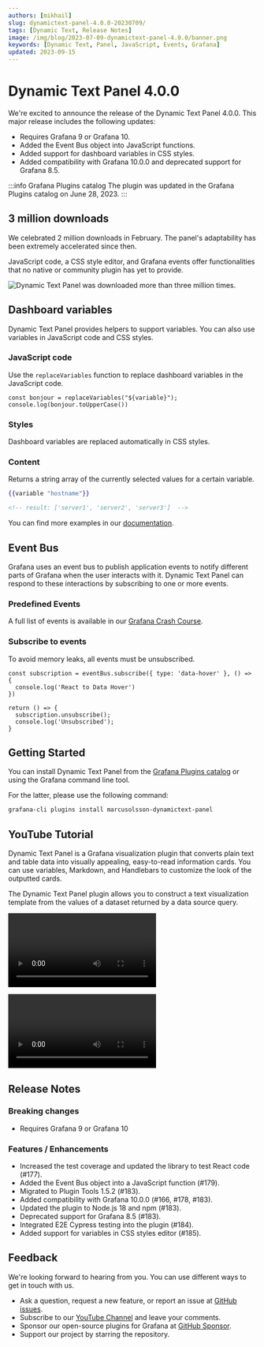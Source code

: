 ```yaml
---
authors: [mikhail]
slug: dynamictext-panel-4.0.0-20230709/
tags: [Dynamic Text, Release Notes]
image: /img/blog/2023-07-09-dynamictext-panel-4.0.0/banner.png
keywords: [Dynamic Text, Panel, JavaScript, Events, Grafana]
updated: 2023-09-15
---
```



# Dynamic Text Panel 4.0.0

We're excited to announce the release of the Dynamic Text Panel 4.0.0. This major release includes the following updates:

- Requires Grafana 9 or Grafana 10.
- Added the Event Bus object into JavaScript functions.
- Added support for dashboard variables in CSS styles.
- Added compatibility with Grafana 10.0.0 and deprecated support for Grafana 8.5.

:::info Grafana Plugins catalog
The plugin was updated in the Grafana Plugins catalog on June 28, 2023.
:::

## 3 million downloads

We celebrated 2 million downloads in February. The panel's adaptability has been extremely accelerated since then.

JavaScript code, a CSS style editor, and Grafana events offer functionalities that no native or community plugin has yet to provide.

<Image
  title="Dynamic Text Panel was downloaded more than three million times."
  src="/img/blog/2023-07-09-dynamictext-panel-4.0.0/downloads.png"
  lazy={false}
/>

## Dashboard variables

Dynamic Text Panel provides helpers to support variables. You can also use variables in JavaScript code and CSS styles.

### JavaScript code

Use the `replaceVariables` function to replace dashboard variables in the JavaScript code.

```
const bonjour = replaceVariables("${variable}");
console.log(bonjour.toUpperCase())
```

### Styles

Dashboard variables are replaced automatically in CSS styles.

### Content

Returns a string array of the currently selected values for a certain variable.

```handlebars
{{variable "hostname"}}

<!-- result: ['server1', 'server2', 'server3']  -->
```

You can find more examples in our [documentation](/plugins/volkovlabs-dynamictext-panel/variables/).

## Event Bus

Grafana uses an event bus to publish application events to notify different parts of Grafana when the user interacts with it. Dynamic Text Panel can respond to these interactions by subscribing to one or more events.

### Predefined Events

A full list of events is available in our [Grafana Crash Course](/grafana/developer/eventbus).

### Subscribe to events

To avoid memory leaks, all events must be unsubscribed.

```
const subscription = eventBus.subscribe({ type: 'data-hover' }, () => {
  console.log('React to Data Hover')
})

return () => {
  subscription.unsubscribe();
  console.log('Unsubscribed');
}
```

## Getting Started

You can install Dynamic Text Panel from the [Grafana Plugins catalog](https://grafana.com/grafana/plugins/marcusolsson-dynamictext-panel/) or using the Grafana command line tool.

For the latter, please use the following command:

```bash
grafana-cli plugins install marcusolsson-dynamictext-panel
```

## YouTube Tutorial

Dynamic Text Panel is a Grafana visualization plugin that converts plain text and table data into visually appealing, easy-to-read information cards. You can use variables, Markdown, and Handlebars to customize the look of the outputted cards.

The Dynamic Text Panel plugin allows you to construct a text visualization template from the values of a dataset returned by a data source query.

<Video
  src="https://www.youtube.com/embed/MpNZ4Yl-p0U"
  title="Markdown, HTML, and Handlebars for transforming data visualizations."
/>

<Video
  src="https://www.youtube.com/embed/lJqk5Gobec4"
  title="JavaScript code in Dynamic Text Panel."
/>

## Release Notes

### Breaking changes

- Requires Grafana 9 or Grafana 10

### Features / Enhancements

- Increased the test coverage and updated the library to test React code (#177).
- Added the Event Bus object into a JavaScript function (#179).
- Migrated to Plugin Tools 1.5.2 (#183).
- Added compatibility with Grafana 10.0.0 (#166, #178, #183).
- Updated the plugin to Node.js 18 and npm (#183).
- Deprecated support for Grafana 8.5 (#183).
- Integrated E2E Cypress testing into the plugin (#184).
- Added support for variables in CSS styles editor (#185).

## Feedback

We're looking forward to hearing from you. You can use different ways to get in touch with us.

- Ask a question, request a new feature, or report an issue at [GitHub issues](https://github.com/volkovlabs/volkovlabs-dynamictext-panel/issues).
- Subscribe to our [YouTube Channel](https://www.youtube.com/@volkovlabs) and leave your comments.
- Sponsor our open-source plugins for Grafana at [GitHub Sponsor](https://github.com/sponsors/VolkovLabs).
- Support our project by starring the repository.
